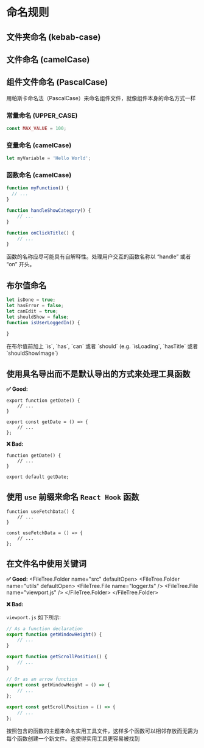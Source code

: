 
# 命名规则

## 文件夹命名 (kebab-case)

<FileTree>
  <FileTree.Folder name="add-todo" defaultOpen>
    <FileTree.File name="addTodo.scss" />
  </FileTree.Folder>
  <FileTree.Folder name="todos" defaultOpen>
    <FileTree.File name="todos.scss" />
  </FileTree.Folder>
</FileTree>

## 文件命名 (camelCase)

<FileTree>
  <FileTree.Folder name="add-todo" defaultOpen>
    <FileTree.File name="addTodo.scss" />
  </FileTree.Folder>
  <FileTree.Folder name="todos" defaultOpen>
    <FileTree.File name="todos.scss" />
  </FileTree.Folder>
</FileTree>

## 组件文件命名 (PascalCase)

<FileTree>
  <FileTree.Folder name="components" defaultOpen>
    <FileTree.File name="App.jsx" />
	<FileTree.File name="Button.tsx" />
  </FileTree.Folder>
  <FileTree.Folder name="add-todo" defaultOpen>
    <FileTree.File name="AddTodo.jsx" />
  </FileTree.Folder>
  <FileTree.Folder name="headline" defaultOpen>
    <FileTree.File name="Headline.jsx" />
  </FileTree.Folder>
</FileTree>

<Callout type="default">
用帕斯卡命名法（PascalCase）来命名组件文件，就像组件本身的命名方式一样
</Callout>

### 常量命名 (UPPER_CASE)

```javascript
const MAX_VALUE = 100;
```

### 变量命名 (camelCase)

```javascript
let myVariable = 'Hello World';
```

### 函数命名 (camelCase)

```javascript
function myFunction() {
  // ...
}

function handleShowCategory() {
    // ...
}

function onClickTitle() {
    // ...
}
```

<Callout type="default">
函数的名称应尽可能具有自解释性。处理用户交互的函数名称以 “handle” 或者 “on” 开头。
</Callout>

## 布尔值命名

```javascript
let isDone = true;
let hasError = false;
let canEdit = true;
let shouldShow = false;
function isUserLoggedIn() {
    
}
```

<Callout type="default">
	在布尔值前加上 `is`, `has`, `can` 或者 `should` (e.g. `isLoading`, `hasTitle` 或者 `shouldShowImage`)
</Callout>

## 使用具名导出而不是默认导出的方式来处理工具函数

**✅ Good:**
```tsx
export function getDate() {
    // ...
}

export const getDate = () => {
    // ...
};
```

**❌ Bad:**
```tsx
function getDate() {
    // ...
}

export default getDate;
```

## 使用 `use` 前缀来命名 `React Hook` 函数

```tsx
function useFetchData() {
    // ...
}

const useFetchData = () => {
    // ...
};
```

## 在文件名中使用关键词

**✅ Good:**
<FileTree>
	<FileTree.Folder name="src" defaultOpen>
		<FileTree.Folder name="utils" defaultOpen>
			<FileTree.File name="logger.ts" />
			<FileTree.File name="viewport.js" />
		</FileTree.Folder>
	</FileTree.Folder>
</FileTree>

**❌ Bad:**

<FileTree>
	<FileTree.Folder name="src" defaultOpen>
		<FileTree.Folder name="utils" defaultOpen>
			<FileTree.File name="initializeLogger.ts" />
			<FileTree.File name="getWindowHeight.js" />
		</FileTree.Folder>
	</FileTree.Folder>
</FileTree>

`viewport.js` 如下所示:

```javascript
// As a function declaration
export function getWindowHeight() {
    // ...
}

export function getScrollPosition() {
    // ...
}

// Or as an arrow function
export const getWindowHeight = () => {
    // ...
};

export const getScrollPosition = () => {
    // ...
};
```
<Callout type="default">
按照包含的函数的主题来命名实用工具文件，这样多个函数可以相邻存放而无需为每个函数创建一个新文件。这使得实用工具更容易被找到
</Callout>


